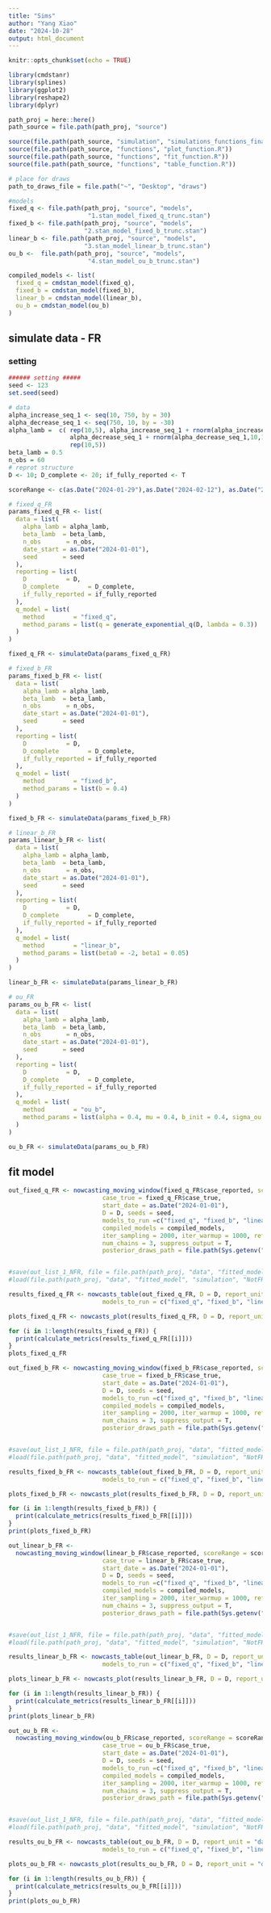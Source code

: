 ```yaml
---
title: "Sims"
author: "Yang Xiao"
date: "2024-10-28"
output: html_document
---
```


```r
knitr::opts_chunk$set(echo = TRUE)

library(cmdstanr)
library(splines)
library(ggplot2)
library(reshape2)
library(dplyr)
```


```r
path_proj = here::here()
path_source = file.path(path_proj, "source")

source(file.path(path_source, "simulation", "simulations_functions_final.R"))
source(file.path(path_source, "functions", "plot_function.R"))
source(file.path(path_source, "functions", "fit_function.R"))
source(file.path(path_source, "functions", "table_function.R"))

# place for draws
path_to_draws_file = file.path("~", "Desktop", "draws")

```

```r
#models
fixed_q <- file.path(path_proj, "source", "models",
                      "1.stan_model_fixed_q_trunc.stan")
fixed_b <- file.path(path_proj, "source", "models",
                     "2.stan_model_fixed_b_trunc.stan")
linear_b <- file.path(path_proj, "source", "models", 
                     "3.stan_model_linear_b_trunc.stan")
ou_b <-  file.path(path_proj, "source", "models",
                      "4.stan_model_ou_b_trunc.stan")

compiled_models <- list(
  fixed_q = cmdstan_model(fixed_q),
  fixed_b = cmdstan_model(fixed_b),
  linear_b = cmdstan_model(linear_b),
  ou_b = cmdstan_model(ou_b)
)
```


## simulate data - FR

### setting
```r
###### setting #####
seed <- 123
set.seed(seed)

# data
alpha_increase_seq_1 <- seq(10, 750, by = 30)
alpha_decrease_seq_1 <- seq(750, 10, by = -30)
alpha_lamb =  c( rep(10,5), alpha_increase_seq_1 + rnorm(alpha_increase_seq_1,10,10), 
                 alpha_decrease_seq_1 + rnorm(alpha_decrease_seq_1,10,10),
                 rep(10,5))
beta_lamb = 0.5
n_obs = 60
# reprot structure
D <- 10; D_complete <- 20; if_fully_reported <- T

scoreRange <- c(as.Date("2024-01-29"),as.Date("2024-02-12"), as.Date("2024-02-26"))
```

```r
# fixed_q_FR
params_fixed_q_FR <- list(
  data = list(
    alpha_lamb = alpha_lamb,  
    beta_lamb  = beta_lamb,
    n_obs       = n_obs,
    date_start = as.Date("2024-01-01"),
    seed       = seed
  ),
  reporting = list(
    D           = D,     
    D_complete        = D_complete,    
    if_fully_reported = if_fully_reported
  ),
  q_model = list(
    method        = "fixed_q",
    method_params = list(q = generate_exponential_q(D, lambda = 0.3))
  )
)

fixed_q_FR <- simulateData(params_fixed_q_FR)
```

```r
# fixed_b_FR
params_fixed_b_FR <- list(
  data = list(
    alpha_lamb = alpha_lamb,  
    beta_lamb  = beta_lamb,
    n_obs       = n_obs,
    date_start = as.Date("2024-01-01"),
    seed       = seed
  ),
  reporting = list(
    D           = D,     
    D_complete        = D_complete,    
    if_fully_reported = if_fully_reported
  ),
  q_model = list(
    method        = "fixed_b",
    method_params = list(b = 0.4)
  )
)

fixed_b_FR <- simulateData(params_fixed_b_FR)
```

```r
# linear_b_FR
params_linear_b_FR <- list(
  data = list(
    alpha_lamb = alpha_lamb,  
    beta_lamb  = beta_lamb,
    n_obs       = n_obs,
    date_start = as.Date("2024-01-01"),
    seed       = seed
  ),
  reporting = list(
    D           = D,     
    D_complete        = D_complete,    
    if_fully_reported = if_fully_reported
  ),
  q_model = list(
    method        = "linear_b",
    method_params = list(beta0 = -2, beta1 = 0.05)
  )
)

linear_b_FR <- simulateData(params_linear_b_FR)
```

```r
# ou_FR
params_ou_b_FR <- list(
  data = list(
    alpha_lamb = alpha_lamb,  
    beta_lamb  = beta_lamb,
    n_obs       = n_obs,
    date_start = as.Date("2024-01-01"),
    seed       = seed
  ),
  reporting = list(
    D           = D,     
    D_complete        = D_complete,    
    if_fully_reported = if_fully_reported
  ),
  q_model = list(
    method        = "ou_b",
    method_params = list(alpha = 0.4, mu = 0.4, b_init = 0.4, sigma_ou = 0.1)
  )
)

ou_b_FR <- simulateData(params_ou_b_FR)
```


## fit model
```r
out_fixed_q_FR <- nowcasting_moving_window(fixed_q_FR$case_reported, scoreRange = scoreRange,
                          case_true = fixed_q_FR$case_true,
                          start_date = as.Date("2024-01-01"),
                          D = D, seeds = seed,
                          models_to_run =c("fixed_q", "fixed_b", "linear_b", "ou_b"),
                          compiled_models = compiled_models,
                          iter_sampling = 2000, iter_warmup = 1000, refresh = 0,
                          num_chains = 3, suppress_output = T, 
                          posterior_draws_path = file.path(Sys.getenv("USERPROFILE"), "Desktop", "draws", "testEachMethods"))


#save(out_list_1_NFR, file = file.path(path_proj, "data", "fitted_model", "simulation", "NotFR_b01_sd001_sims5.RData"))
#load(file.path(path_proj, "data", "fitted_model", "simulation", "NotFR_b01_sd001_sims5.RData"))

results_fixed_q_FR <- nowcasts_table(out_fixed_q_FR, D = D, report_unit = "day", 
                          models_to_run = c("fixed_q", "fixed_b", "linear_b", "ou_b"))

plots_fixed_q_FR <- nowcasts_plot(results_fixed_q_FR, D = D, report_unit = "day", models_to_run = c("fixed_q", "fixed_b", "linear_b" , "ou_b"))

for (i in 1:length(results_fixed_q_FR)) {
  print(calculate_metrics(results_fixed_q_FR[[i]]))
}
plots_fixed_q_FR
```   

```r
out_fixed_b_FR <- nowcasting_moving_window(fixed_b_FR$case_reported, scoreRange = scoreRange,
                          case_true = fixed_b_FR$case_true,
                          start_date = as.Date("2024-01-01"),
                          D = D, seeds = seed,
                          models_to_run =c("fixed_q", "fixed_b", "linear_b", "ou_b"),
                          compiled_models = compiled_models,
                          iter_sampling = 2000, iter_warmup = 1000, refresh = 0,
                          num_chains = 3, suppress_output = T, 
                          posterior_draws_path = file.path(Sys.getenv("USERPROFILE"), "Desktop", "draws", "testEachMethods"))


#save(out_list_1_NFR, file = file.path(path_proj, "data", "fitted_model", "simulation", "NotFR_b01_sd001_sims5.RData"))
#load(file.path(path_proj, "data", "fitted_model", "simulation", "NotFR_b01_sd001_sims5.RData"))

results_fixed_b_FR <- nowcasts_table(out_fixed_b_FR, D = D, report_unit = "day", 
                          models_to_run = c("fixed_q", "fixed_b", "linear_b", "ou_b"))

plots_fixed_b_FR <- nowcasts_plot(results_fixed_b_FR, D = D, report_unit = "day", models_to_run = c("fixed_q", "fixed_b", "linear_b" , "ou_b"))

for (i in 1:length(results_fixed_b_FR)) {
  print(calculate_metrics(results_fixed_b_FR[[i]]))
}
print(plots_fixed_b_FR)
```   

```r
out_linear_b_FR <-
  nowcasting_moving_window(linear_b_FR$case_reported, scoreRange = scoreRange,
                          case_true = linear_b_FR$case_true,
                          start_date = as.Date("2024-01-01"),
                          D = D, seeds = seed,
                          models_to_run =c("fixed_q", "fixed_b", "linear_b", "ou_b"),
                          compiled_models = compiled_models,
                          iter_sampling = 2000, iter_warmup = 1000, refresh = 0,
                          num_chains = 3, suppress_output = T, 
                          posterior_draws_path = file.path(Sys.getenv("USERPROFILE"), "Desktop", "draws", "testEachMethods"))


#save(out_list_1_NFR, file = file.path(path_proj, "data", "fitted_model", "simulation", "NotFR_b01_sd001_sims5.RData"))
#load(file.path(path_proj, "data", "fitted_model", "simulation", "NotFR_b01_sd001_sims5.RData"))

results_linear_b_FR <- nowcasts_table(out_linear_b_FR, D = D, report_unit = "day", 
                          models_to_run = c("fixed_q", "fixed_b", "linear_b", "ou_b"))

plots_linear_b_FR <- nowcasts_plot(results_linear_b_FR, D = D, report_unit = "day", models_to_run = c("fixed_q", "fixed_b", "linear_b" , "ou_b"))

for (i in 1:length(results_linear_b_FR)) {
  print(calculate_metrics(results_linear_b_FR[[i]]))
}
print(plots_linear_b_FR)
```   

```r
out_ou_b_FR <-
  nowcasting_moving_window(ou_b_FR$case_reported, scoreRange = scoreRange,
                          case_true = ou_b_FR$case_true,
                          start_date = as.Date("2024-01-01"),
                          D = D, seeds = seed,
                          models_to_run =c("fixed_q", "fixed_b", "linear_b", "ou_b"),
                          compiled_models = compiled_models,
                          iter_sampling = 2000, iter_warmup = 1000, refresh = 0,
                          num_chains = 3, suppress_output = T, 
                          posterior_draws_path = file.path(Sys.getenv("USERPROFILE"), "Desktop", "draws", "testEachMethods"))


#save(out_list_1_NFR, file = file.path(path_proj, "data", "fitted_model", "simulation", "NotFR_b01_sd001_sims5.RData"))
#load(file.path(path_proj, "data", "fitted_model", "simulation", "NotFR_b01_sd001_sims5.RData"))

results_ou_b_FR <- nowcasts_table(out_ou_b_FR, D = D, report_unit = "day", 
                          models_to_run = c("fixed_q", "fixed_b", "linear_b", "ou_b"))

plots_ou_b_FR <- nowcasts_plot(results_ou_b_FR, D = D, report_unit = "day", models_to_run = c("fixed_q", "fixed_b", "linear_b" , "ou_b"))

for (i in 1:length(results_ou_b_FR)) {
  print(calculate_metrics(results_ou_b_FR[[i]]))
}
print(plots_ou_b_FR)
```   
